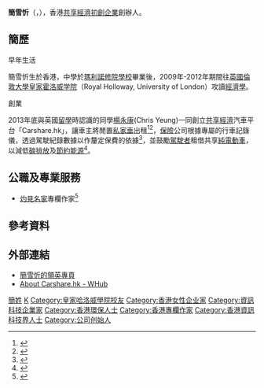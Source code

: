 {{Infobox_officeholder
| name          = 簡雪忻<br /> Joyce Kan
|sex = 女
| birth_date    = 
| birth_place   = {{HKG-1959}}
| nationality   = {{CNHK}}
|education = [[倫敦大學皇家霍洛威学院|倫敦大學皇家霍洛威学院]][[經濟學|經濟學]]
| alma_mater    = [[瑪利諾修院學校|瑪利諾修院學校]]<br>
| occupation    = [[共享經濟|共享經濟]][[初創企業|初創企業]]創辦人
| parents = 
| relatives = 
}}

'''簡雪忻'''（{{lang-en|Joyce Kan}}，{{bd|1990年|}}），香港[[共享經濟|共享經濟]][[初創企業|初創企業]]創辦人。

==簡歷==
;早年生活
簡雪忻生於香港，中學於[[瑪利諾修院學校|瑪利諾修院學校]]畢業後，2009年-2012年期間往[[英國|英國]][[倫敦大學皇家霍洛威学院|倫敦大學皇家霍洛威学院]]（Royal Holloway, University of London）攻讀[[經濟學|經濟學]]。
;創業
2013年底與英國[[留學|留學]]時認識的同學[[楊永康|楊永康]](Chris Yeung)一同創立[[共享經濟|共享經濟]]汽車平台「Carshare.hk」，讓車主將閒置[[私家車|私家車]]出租<ref>{{cite web|url=https://www.jobmarket.com.hk/Article/雲端時代%20租借模式起革命%20共享經濟創造龐大效益|title=雲端時代 租借模式起革命 共享經濟創造龐大效益}}</ref><ref>{{cite web|url=https://orientaldaily.on.cc/cnt/finance/20150922/mobile/odn-20150922-0922_00269_001.html|title=創意新勢力：港租車網賺錢預埋客}}</ref>，[[保險|保險]]公司根據專屬的行車記錄儀，透過駕駛紀錄數據以作釐定保費的依據<ref>{{cite web|url=http://paper.wenweipo.com/2013/10/09/EC1310090004.htm|title=出租愛驅 共享駕駛樂趣}}</ref>，並鼓勵[[駕駛者|駕駛者]]租借共享[[純電動車|純電動車]]，以減低[[碳足跡|碳排放]]及[[節約能源|節約能源]]<ref>{{cite web|url=https://life.memehk.com/posts/11797|title=《電力市場的綠色未來》系列簡雪忻 – carshare.hk 共同創始人}}</ref>。

== 公職及專業服務 ==
* [[灼見名家|灼見名家]]專欄作家<ref>{{cite web|url=https://www.master-insight.com/carshare-創辦人簡雪忻：共享共乘的一次城市實驗/|title=創辦人簡雪忻：共享共乘的一次城市實驗}}</ref>

==參考資料==
{{reflist|2}}

==外部連結==
*[https://hk.linkedin.com/in/kanjoyce/ 簡雪忻的領英專頁]
*[https://www.whub.io/startups/carshare-hk1 About Carshare.hk - WHub]

[[Category:簡姓|簡姓]]
[[Category:瑪利諾修院學校校友|K]]
[[Category:皇家哈洛威學院校友|Category:皇家哈洛威學院校友]]
[[Category:香港女性企业家|Category:香港女性企业家]]
[[Category:資訊科技企業家|Category:資訊科技企業家]]
[[Category:香港環保人士|Category:香港環保人士]]
[[Category:香港專欄作家|Category:香港專欄作家]]
[[Category:香港資訊科技界人士|Category:香港資訊科技界人士]]
[[Category:公司创始人|Category:公司创始人]]